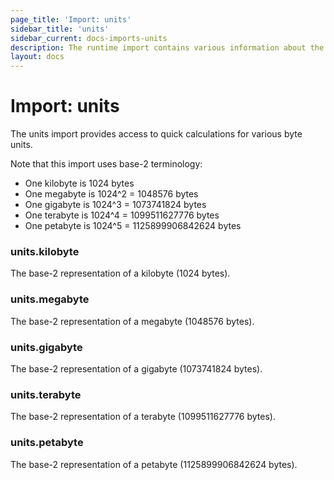```yaml
---
page_title: 'Import: units'
sidebar_title: 'units'
sidebar_current: docs-imports-units
description: The runtime import contains various information about the Sentinel runtime.
layout: docs
---
```


# Import: units

The units import provides access to quick calculations for various byte
units.

Note that this import uses base-2 terminology:

- One kilobyte is 1024 bytes
- One megabyte is 1024^2 = 1048576 bytes
- One gigabyte is 1024^3 = 1073741824 bytes
- One terabyte is 1024^4 = 1099511627776 bytes
- One petabyte is 1024^5 = 1125899906842624 bytes

### units.kilobyte

The base-2 representation of a kilobyte (1024 bytes).

### units.megabyte

The base-2 representation of a megabyte (1048576 bytes).

### units.gigabyte

The base-2 representation of a gigabyte (1073741824 bytes).

### units.terabyte

The base-2 representation of a terabyte (1099511627776 bytes).

### units.petabyte

The base-2 representation of a petabyte (1125899906842624 bytes).
